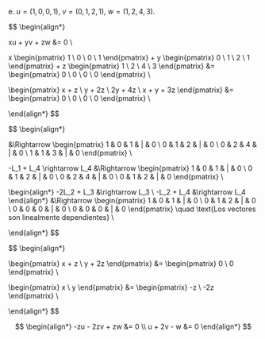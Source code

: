 e. $u = (1, 0, 0, 1)$, $v = (0, 1, 2, 1)$, $w = (1, 2, 4, 3)$.

$$
\begin{align*}

xu + yv + zw &= 0 \\

x \begin{pmatrix} 1 \\ 0 \\ 0 \\ 1 \end{pmatrix} +
y \begin{pmatrix} 0 \\ 1 \\ 2 \\ 1 \end{pmatrix} +
z \begin{pmatrix} 1 \\ 2 \\ 4 \\ 3 \end{pmatrix} &=
\begin{pmatrix} 0 \\ 0 \\ 0 \\ 0 \end{pmatrix} \\

\begin{pmatrix}
x + z \\
y + 2z \\
2y + 4z \\
x + y + 3z
\end{pmatrix} &=
\begin{pmatrix} 0 \\ 0 \\ 0 \\ 0 \end{pmatrix} \\

\end{align*}
$$


$$
\begin{align*}

&\Rightarrow
\begin{pmatrix}
1 & 0 & 1 & | & 0 \\
0 & 1 & 2 & | & 0 \\
0 & 2 & 4 & | & 0 \\
1 & 1 & 3 & | & 0
\end{pmatrix} \\

-L_1 + L_4 \rightarrow L_4
&\Rightarrow
\begin{pmatrix}
1 & 0 & 1 & | & 0 \\
0 & 1 & 2 & | & 0 \\
0 & 2 & 4 & | & 0 \\
0 & 1 & 2 & | & 0
\end{pmatrix} \\

\begin{align*}
-2L_2 + L_3 &\rightarrow L_3 \\
 -L_2 + L_4 &\rightarrow L_4
\end{align*}
&\Rightarrow
\begin{pmatrix}
1 & 0 & 1 & | & 0 \\
0 & 1 & 2 & | & 0 \\
0 & 0 & 0 & | & 0 \\
0 & 0 & 0 & | & 0
\end{pmatrix} \quad \text{Los vectores son linealmente dependientes} \\

\end{align*}
$$

$$
\begin{align*}

\begin{pmatrix}
x + z \\
y + 2z
\end{pmatrix} &=
\begin{pmatrix} 0 \\ 0 \end{pmatrix} \\

\begin{pmatrix}  x \\   y \end{pmatrix} &=
\begin{pmatrix} -z \\ -2z \end{pmatrix} \\

\end{align*}
$$

$$
\begin{align*}
-zu - 2zv + zw &= 0 \\
    u + 2v - w &= 0
\end{align*}
$$

